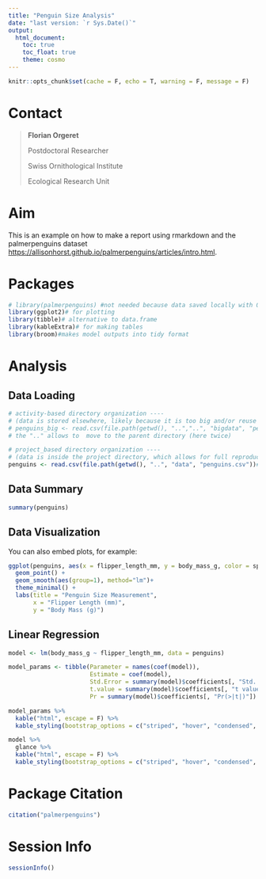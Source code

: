 ```yaml
---
title: "Penguin Size Analysis"
date: "last version: `r Sys.Date()`"
output: 
  html_document:
    toc: true
    toc_float: true
    theme: cosmo
---
```


```r
knitr::opts_chunk$set(cache = F, echo = T, warning = F, message = F)
```

# Contact

>**Florian Orgeret**
>
>Postdoctoral Researcher
>
>Swiss Ornithological Institute
>
>Ecological Research Unit
>

# Aim

This is an example on how to make a report using rmarkdown and the palmerpenguins dataset <https://allisonhorst.github.io/palmerpenguins/articles/intro.html>.

# Packages

```r
# library(palmerpenguins) #not needed because data saved locally with 01_penguins.R
library(ggplot2)# for plotting
library(tibble)# alternative to data.frame
library(kableExtra)# for making tables
library(broom)#makes model outputs into tidy format
```

# Analysis

## Data Loading

```r
# activity-based directory organization ----
# (data is stored elsewhere, likely because it is too big and/or reuse for several projects)
# penguins_big <- read.csv(file.path(getwd(), "..","..", "bigdata", "penguins_big.csv"))
# the ".." allows to  move to the parent directory (here twice)

# project_based directory organization ----
# (data is inside the project directory, which allows for full reproducibility)
penguins <- read.csv(file.path(getwd(), "..", "data", "penguins.csv"))# assuming the data set is already available in 'data' from 01.penguins.R
```

## Data Summary

```r
summary(penguins)
```

## Data Visualization

You can also embed plots, for example:

```r
ggplot(penguins, aes(x = flipper_length_mm, y = body_mass_g, color = species)) +
  geom_point() +
  geom_smooth(aes(group=1), method="lm")+
  theme_minimal() + 
  labs(title = "Penguin Size Measurement",
       x = "Flipper Length (mm)",
       y = "Body Mass (g)")
```

## Linear Regression
```r
model <- lm(body_mass_g ~ flipper_length_mm, data = penguins)
```

```r
model_params <- tibble(Parameter = names(coef(model)),
                       Estimate = coef(model),
                       Std.Error = summary(model)$coefficients[, "Std. Error"],
                       t.value = summary(model)$coefficients[, "t value"],
                       Pr = summary(model)$coefficients[, "Pr(>|t|)"])

```

```r
model_params %>% 
  kable("html", escape = F) %>%
  kable_styling(bootstrap_options = c("striped", "hover", "condensed", "responsive"))
```


```r
model %>% 
  glance %>% 
  kable("html", escape = F) %>%
  kable_styling(bootstrap_options = c("striped", "hover", "condensed", "responsive"))
```

# Package Citation

```r
citation("palmerpenguins")
```

# Session Info

```r
sessionInfo()
```


